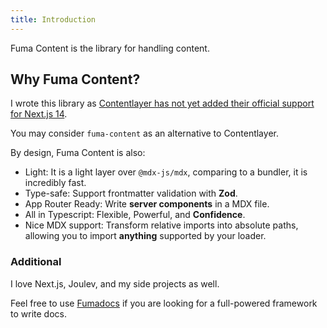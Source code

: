 ```yaml
---
title: Introduction
---
```



Fuma Content is the library for handling content.

<Cards>
<Card href='/docs/next' title="Next.js" description="Integration with Next.js" />
<Card href='/docs/cli' title="CLI Tool" description="Use Fuma Content in CLI" />
</Cards>

## Why Fuma Content?

I wrote this library as [Contentlayer has not yet added their official support for Next.js 14](https://github.com/contentlayerdev/contentlayer/issues/575).

You may consider `fuma-content` as an alternative to Contentlayer.

By design, Fuma Content is also:

- Light: It is a light layer over `@mdx-js/mdx`, comparing to a bundler, it is incredibly fast.
- Type-safe: Support frontmatter validation with **Zod**.
- App Router Ready: Write **server components** in a MDX file.
- All in Typescript: Flexible, Powerful, and **Confidence**.
- Nice MDX support: Transform relative imports into absolute paths, allowing you to import **anything** supported by your loader.

### Additional

I love Next.js, <Hide>Joulev</Hide>, and my side projects as well.

Feel free to use [Fumadocs](https://fumadocs.vercel.app) if you are looking for a full-powered framework to write docs.
